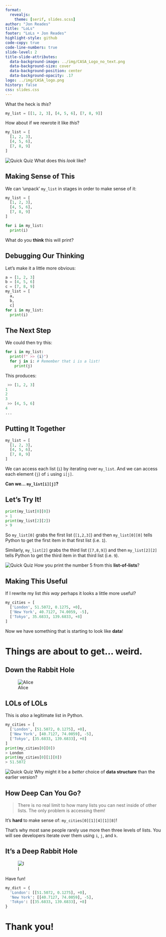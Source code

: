 ```yaml
---
format:
  revealjs:
    theme: [serif, slides.scss]
author: "Jon Reades"
title: "LoLs"
footer: "LoLs • Jon Reades"
highlight-style: github
code-copy: true
code-line-numbers: true
slide-level: 2
title-slide-attributes:
  data-background-image: ../img/CASA_Logo_no_text.png
  data-background-size: cover
  data-background-position: center
  data-background-opacity: .17
logo: ../img/CASA_logo.png
history: false
css: slides.css
---
```



What the heck is *this*?
```python
my_list = [[1, 2, 3], [4, 5, 6], [7, 8, 9]]
```
How about if we rewrote it like *this*?
```python
my_list = [
  [1, 2, 3], 
  [4, 5, 6], 
  [7, 8, 9]
]
```

![Quick Quiz](mi_question_answer)  What does this *look* like?


## Making Sense of This {.smaller}

We can 'unpack' `my_list` in stages in order to make sense of it:

```python
my_list = [
  [1, 2, 3], 
  [4, 5, 6], 
  [7, 8, 9]
]

for i in my_list:
  print(i)
```

What do you **think** this will print?

## Debugging Our Thinking {.smaller}

Let's make it a little more obvious:
```python
a = [1, 2, 3]
b = [4, 5, 6]
c = [7, 8, 9]
my_list = [
  a, 
  b, 
  c]
for i in my_list:
  print(i)
```


## The Next Step {.smaller}
We could then try this:
```python
for i in my_list:
  print(f" >> {i}")
  for j in i: # Remember that i is a list!
    print(j)
```
This produces:
```python
 >> [1, 2, 3]
1
2
3
 >> [4, 5, 6]
4
...
```

## Putting It Together {.smaller}

```python
my_list = [
  [1, 2, 3], 
  [4, 5, 6], 
  [7, 8, 9]
]
```
We can access each list (`i`) by iterating over `my_list`. And we can access each element (`j`) of `i` using `i[j]`. 

**Can we... `my_list[i][j]`?**

## Let's Try It! {.smaller}
```python
print(my_list[0][0])
> 1
print(my_list[2][2])
> 9
```
So `my_list[0]` grabs the first list (`[1,2,3]`) and then `my_list[0][0]` tells Python to get the first item in that first list (i.e. `1`).

Similarly, `my_list[2]` grabs the third list (`[7,8,9]`) and then `my_list[2][2]` tells Python to get the third item in that third list (i.e. `9`).

![Quick Quiz](mi_question_answer)  How you print the number 5 from this **list-of-lists**?

## Making This Useful {.smaller}

If I rewrite my list *this way* perhaps it looks a little more useful?
```python
my_cities = [
  ['London', 51.5072, 0.1275, +0], 
  ['New York', 40.7127, 74.0059, -5], 
  ['Tokyo', 35.6833, 139.6833, +8]
]
```
Now we have something that is starting to look like **data**!

# Things are about to get... weird.

## Down the Rabbit Hole
![Alice](img/Alice.png)

## LOLs of LOLs {.smaller}

This is *also* a legitimate list in Python. 
```python
my_cities = [
  ['London', [51.5072, 0.1275], +0], 
  ['New York', [40.7127, 74.0059], -5], 
  ['Tokyo', [35.6833, 139.6833], +8]
]
print(my_cities[0][0])
> London
print(my_cities[0][1][0])
> 51.5072
```
![Quick Quiz](mi_question_answer)  Why might it be a *better* choice of **data structure** than the earlier version?

## How Deep Can You Go?

> There is no real limit to how many lists you can nest inside of other lists. The only problem is accessing them!

It's **hard** to make sense of: `my_cities[0][1][4][1][8]`!

::: {.notes}

That's why most sane people rarely use more then three levels of lists. You will see developers iterate over them using `i`, `j`, and `k`.

:::

## It's a Deep Rabbit Hole {.smaller}

![l](mi_outlet)

Have fun!
```python
my_dict = {
  'London': [[51.5072, 0.1275], +0], 
  'New York': [[40.7127, 74.0059], -5], 
  'Tokyo': [[35.6833, 139.6833], +8]
}
```

# Thank you!